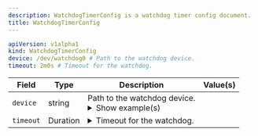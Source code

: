 ```yaml
---
description: WatchdogTimerConfig is a watchdog timer config document.
title: WatchdogTimerConfig
---
```



```yaml
apiVersion: v1alpha1
kind: WatchdogTimerConfig
device: /dev/watchdog0 # Path to the watchdog device.
timeout: 2m0s # Timeout for the watchdog.
```

| Field | Type | Description | Value(s) |
|-------|------|-------------|----------|
|`device` |string |Path to the watchdog device. <details><summary>Show example(s)</summary>`device: /dev/watchdog0`</details> | |
|`timeout` |Duration |<details><summary>Timeout for the watchdog.</summary><br />If Talos is unresponsive for this duration, the watchdog will reset the system.<br /><br />Default value is 1 minute, minimum value is 10 seconds.</details>  | |






